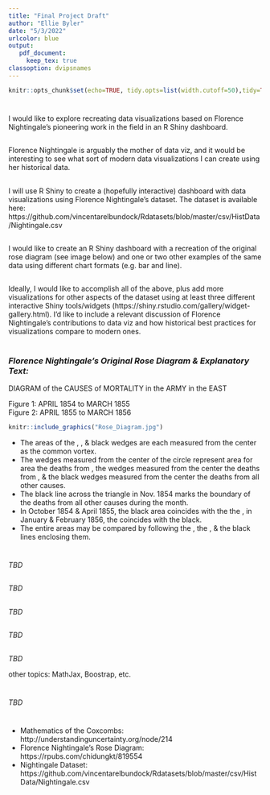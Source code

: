 ```yaml
---
title: "Final Project Draft"
author: "Ellie Byler"
date: "5/3/2022"
urlcolor: blue
output:
   pdf_document:
     keep_tex: true
classoption: dvipsnames
---
```


```r
knitr::opts_chunk$set(echo=TRUE, tidy.opts=list(width.cutoff=50),tidy=TRUE) 
```

# \textcolor{WildStrawberry}{INTRODUCTION}


## \textcolor{TealBlue}{What:}

I would like to explore recreating data visualizations based on Florence Nightingale's pioneering work in the field in an R Shiny dashboard.

## \textcolor{TealBlue}{Why:}

Florence Nightingale is arguably the mother of data viz, and it would be interesting to see what sort of modern data visualizations I can create using her historical data.

## \textcolor{TealBlue}{How:}

I will use R Shiny to create a (hopefully interactive) dashboard with data visualizations using Florence Nightingale's dataset. The dataset is available here:   https://github.com/vincentarelbundock/Rdatasets/blob/master/csv/HistData/Nightingale.csv

## \textcolor{TealBlue}{Minimal:} 

I would like to create an R Shiny dashboard with a recreation of the original rose diagram (see image below) and one or two other examples of the same data using different chart formats (e.g. bar and line).

## \textcolor{TealBlue}{Ambitious:} 

Ideally, I would like to accomplish all of the above, plus add more visualizations for other aspects of the dataset using at least three different interactive Shiny tools/widgets (https://shiny.rstudio.com/gallery/widget-gallery.html). I'd like to include a relevant discussion of Florence Nightingale's contributions to data viz and how historical best practices for visualizations compare to modern ones.

\newpage

# \textcolor{WildStrawberry}{BODY}

### *Florence Nightingale's Original Rose Diagram & Explanatory Text:*

DIAGRAM of the CAUSES of MORTALITY in the ARMY in the EAST

Figure 1: APRIL 1854 to MARCH 1855  
Figure 2: APRIL 1855 to MARCH 1856

```r
knitr::include_graphics("Rose_Diagram.jpg")
```

* The areas of the \textcolor{MidnightBlue}{blue}, \textcolor{Sepia}{red}, & black wedges are each measured from the center as the common vortex.
* The \textcolor{MidnightBlue}{blue} wedges measured from the center of the circle represent area for area the deaths from \textcolor{MidnightBlue}{Preventable or Mitigable Zymotic diseases}, the \textcolor{Sepia}{red} wedges measured from the center the deaths from \textcolor{Sepia}{wounds}, & the black wedges measured from the center the deaths from all other causes.
* The black line across the \textcolor{Sepia}{red} triangle in Nov. 1854 marks the boundary of the deaths from all other causes during the month.
* In October 1854 & April 1855, the black area coincides with the the \textcolor{Sepia}{red}, in January & February 1856, the \textcolor{MidnightBlue}{blue} coincides with the black.
* The entire areas may be compared by following the \textcolor{MidnightBlue}{blue}, the \textcolor{Sepia}{red}, & the black lines enclosing them.

\newpage

# \textcolor{WildStrawberry}{TOPICS FROM CLASS}


## \textcolor{TealBlue}{1. Github:}
*TBD*

## \textcolor{TealBlue}{2. R Markdown:}
*TBD*

## \textcolor{TealBlue}{3. R Shiny:}
*TBD*

## \textcolor{TealBlue}{4. Tidyverse:}
*TBD*

## \textcolor{TealBlue}{5. Regex:}
*TBD*

other topics: MathJax, Boostrap, etc.

\newpage

# \textcolor{WildStrawberry}{CONCLUSION}

*TBD*

# \textcolor{WildStrawberry}{SOURCES}

* Mathematics of the Coxcombs: http://understandinguncertainty.org/node/214
* Florence Nightingale’s Rose Diagram: https://rpubs.com/chidungkt/819554
* Nightingale Dataset: https://github.com/vincentarelbundock/Rdatasets/blob/master/csv/HistData/Nightingale.csv

